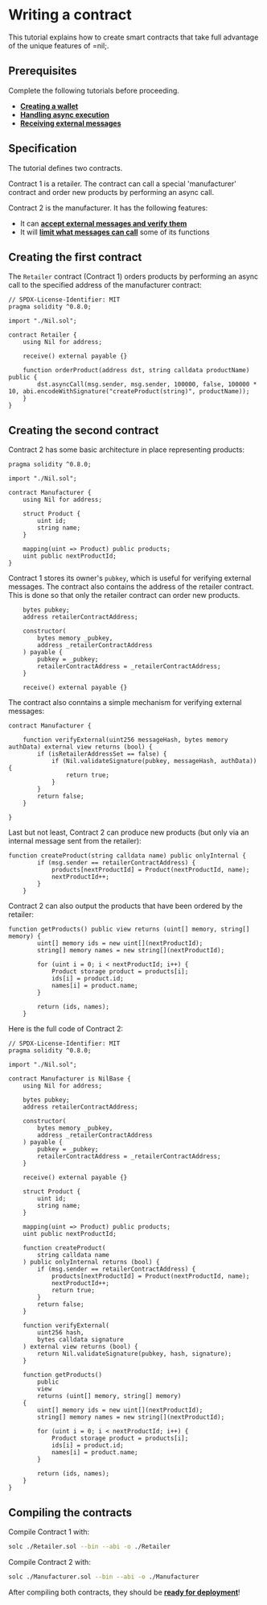 # Writing a contract

This tutorial explains how to create smart contracts that take full advantage of the unique features of =nil;.

## Prerequisites

Complete the following tutorials before proceeding.

* [**Creating a wallet**](../essentials/creating-a-wallet)
* [**Handling async execution**](../essentials/handling-async-execution)
* [**Receiving external messages**](../essentials/receiving-ext-messages)

## Specification

The tutorial defines two contracts.

Contract 1 is a retailer. The contract can call a special 'manufacturer' contract and order new products by performing an async call.

Contract 2 is the manufacturer. It has the following features:

* It can [**accept external messages and verify them**](../essentials/receiving-ext-messages)
* It will [**limit what messages can call**](../../tools/sol-library/func-modifiers) some of its functions

## Creating the first contract

The `Retailer` contract (Contract 1) orders products by performing an async call to the specified address of the manufacturer contract:

```solidity showLineNumbers
// SPDX-License-Identifier: MIT
pragma solidity ^0.8.0;

import "./Nil.sol";

contract Retailer {
    using Nil for address;

    receive() external payable {}

    function orderProduct(address dst, string calldata productName) public {
        dst.asyncCall(msg.sender, msg.sender, 100000, false, 100000 * 10, abi.encodeWithSignature("createProduct(string)", productName));
    }
}
```

## Creating the second contract

Contract 2 has some basic architecture in place representing products:

```solidity showLineNumbers
pragma solidity ^0.8.0;

import "./Nil.sol";

contract Manufacturer {
    using Nil for address;

    struct Product {
        uint id;
        string name;
    }

    mapping(uint => Product) public products;
    uint public nextProductId;
}
```

Contract 1 stores its owner's `pubkey`, which is useful for verifying external messages. The contract also contains the address of the retailer contract. This is done so that only the retailer contract can order new products.

```solidity showLineNumbers
    bytes pubkey;
    address retailerContractAddress;

    constructor(
        bytes memory _pubkey,
        address _retailerContractAddress
    ) payable {
        pubkey = _pubkey;
        retailerContractAddress = _retailerContractAddress;
    }

    receive() external payable {}
```

The contract also conntains a simple mechanism for verifying external messages:

```solidity showLineNumbers
contract Manufacturer {

    function verifyExternal(uint256 messageHash, bytes memory authData) external view returns (bool) {
        if (isRetailerAddressSet == false) {
            if (Nil.validateSignature(pubkey, messageHash, authData)) {
                return true;
            }
        }
        return false;
    }

}
```

Last but not least, Contract 2 can produce new products (but only via an internal message sent from the retailer):

```solidity showLineNumbers
function createProduct(string calldata name) public onlyInternal {
        if (msg.sender == retailerContractAddress) {
            products[nextProductId] = Product(nextProductId, name);
            nextProductId++;
        }  
    }
```

Contract 2 can also output the products that have been ordered by the retailer:

```solidity showLineNumbers
function getProducts() public view returns (uint[] memory, string[] memory) {
        uint[] memory ids = new uint[](nextProductId);
        string[] memory names = new string[](nextProductId);

        for (uint i = 0; i < nextProductId; i++) {
            Product storage product = products[i];
            ids[i] = product.id;
            names[i] = product.name;
        }

        return (ids, names);
    }
```

Here is the full code of Contract 2:

```solidity showLineNumbers
// SPDX-License-Identifier: MIT
pragma solidity ^0.8.0;

import "./Nil.sol";

contract Manufacturer is NilBase {
    using Nil for address;

    bytes pubkey;
    address retailerContractAddress;

    constructor(
        bytes memory _pubkey,
        address _retailerContractAddress
    ) payable {
        pubkey = _pubkey;
        retailerContractAddress = _retailerContractAddress;
    }

    receive() external payable {}

    struct Product {
        uint id;
        string name;
    }

    mapping(uint => Product) public products;
    uint public nextProductId;

    function createProduct(
        string calldata name
    ) public onlyInternal returns (bool) {
        if (msg.sender == retailerContractAddress) {
            products[nextProductId] = Product(nextProductId, name);
            nextProductId++;
            return true;
        }
        return false;
    }

    function verifyExternal(
        uint256 hash,
        bytes calldata signature
    ) external view returns (bool) {
        return Nil.validateSignature(pubkey, hash, signature);
    }

    function getProducts()
        public
        view
        returns (uint[] memory, string[] memory)
    {
        uint[] memory ids = new uint[](nextProductId);
        string[] memory names = new string[](nextProductId);

        for (uint i = 0; i < nextProductId; i++) {
            Product storage product = products[i];
            ids[i] = product.id;
            names[i] = product.name;
        }

        return (ids, names);
    }
}
```
## Compiling the contracts

Compile Contract 1 with:

```bash
solc ./Retailer.sol --bin --abi -o ./Retailer
```

Compile Contract 2 with:

```bash
solc ./Manufacturer.sol --bin --abi -o ./Manufacturer
```

After compiling both contracts, they should be [**ready for deployment**](./deploying-a-contract)!